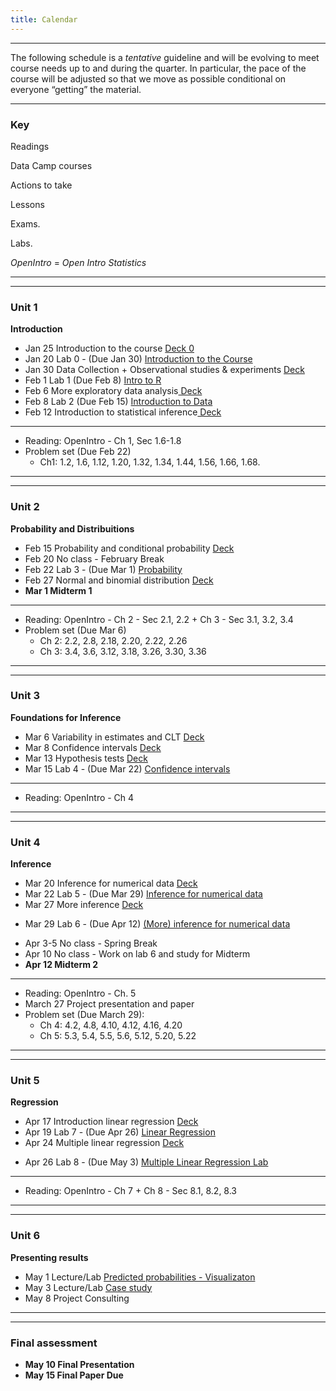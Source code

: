 ```yaml
---
title: Calendar
---
```


***

<i class="fa fa-warning"></i> The following schedule is a *tentative* guideline and will be evolving to meet course needs up to and during the quarter.
In particular, the pace of the course will be adjusted so that we move as possible conditional on everyone "getting" the material.

***

### Key

<i class="fa fa-book"></i> Readings

<i class="fa fa-code"></i> Data Camp courses

<i class="fa fa-gears"></i> Actions to take

<i class="fa fa-bar-chart"></i> Lessons

<i class="fa fa-puzzle-piece"></i> Exams.

<i class="fa fa-flask"></i> Labs.

*OpenIntro* = *Open Intro Statistics*

***
***
### Unit 1

**Introduction**


<ul class="fa-ul">
<li><i class="fa-li fa fa-bar-chart"></i>    Jan 25 Introduction to the course <a target = "_blank" href="./Slides/00_intro/topic0.pdf">Deck 0</a>
<li><i class="fa-li fa fa-flask"></i>        Jan 20 Lab 0 - (Due Jan 30) <a target="_blank" href=./Labs/lab0/lab0.html>Introduction to the Course</a>
<li><i class="fa-li fa fa-bar-chart"></i>    Jan 30 Data Collection + Observational studies & experiments <a target="_blank" href="./Slides/01_unit1/deck1/deck-1-1.pdf"> Deck</a>
<li><i class="fa-li fa fa-flask"></i>        Feb 1  Lab 1 (Due Feb 8) <a href=./Labs/lab1/intro_to_r.html>Intro to R</a>
<li><i class="fa-li fa fa-bar-chart"></i>    Feb 6  More exploratory data analysis<a target="_blank" href="./Slides/01_unit1/u1_deck3/u1_deck3.pdf"> Deck</a>
<li><i class="fa-li fa fa-flask"></i>        Feb 8  Lab 2 (Due Feb 15) <a target="_blank" href=./Labs/lab2/introduction_to_data.html> Introduction to Data</a>
<li><i class="fa-li fa fa-bar-chart"></i>    Feb 12 Introduction to statistical inference<a target="_blank" href="./Slides/01_unit1/u1_deck4/u1_deck4.pdf"> Deck </a>
</ul>
***
<ul class="fa-ul">
<li><i class="fa-li fa fa-book"></i> Reading:  OpenIntro -  Ch 1, Sec 1.6-1.8</a>
<li><i class="fa-li fa fa-gears"></i> Problem set (Due Feb 22)
  <ul>
  <li> Ch1:  1.2, 1.6, 1.12, 1.20, 1.32, 1.34, 1.44, 1.56, 1.66, 1.68.  </a>
  </ul>
</ul>
***
***

###  Unit 2

**Probability and Distribuitions**

<ul class="fa-ul">
<li><i class="fa-li fa fa-bar-chart"></i>    Feb 15 	Probability and conditional probability <a target="_blank" href="./Slides/02_unit2/deck1/u2_deck1.pdf"> Deck</a>
<li><i class="fa-li fa fa-bar-chart"></i>    Feb 20  	No class - February Break </a>
<li><i class="fa-li fa fa-flask"></i>        Feb 22   Lab 3 - (Due Mar 1) <a target="_blank" href=./Labs/lab0/lab0.html>Probability</a>
<li><i class="fa-li fa fa-bar-chart"></i>    Feb 27  	Normal and binomial distribution <a target="_blank" href="./Slides/02_unit2/deck3/u2_deck3.pdf"> Deck</a>
<li><i class="fa-li fa fa-puzzle-piece"></i> **Mar 1  Midterm 1** </a>
</ul>


***

<ul class="fa-ul">
<li><i class="fa-li fa fa-book"></i> Reading:  OpenIntro - Ch 2 - Sec 2.1, 2.2 + Ch 3 - Sec 3.1, 3.2, 3.4</a>
<li><i class="fa-li fa fa-gears"></i> Problem set (Due Mar 6)
  <ul> 
  <li> Ch 2: 2.2, 2.8, 2.18, 2.20, 2.22, 2.26
  <li> Ch 3: 3.4, 3.6, 3.12, 3.18, 3.26, 3.30, 3.36 </a>
  </ul>
</ul>
***
***



### Unit 3

**Foundations for Inference** 

<ul class="fa-ul">
<li><i class="fa-li fa fa-bar-chart"></i>    Mar 6 	Variability in estimates and CLT  <a target="_blank" href="./Slides/03_unit3/deck1/u3_deck1.pdf"> Deck </a>
<li><i class="fa-li fa fa-bar-chart"></i>    Mar 8 	Confidence intervals  <a target="_blank" href="./Slides/03_unit3/deck2/u3_deck2.pdf"> Deck </a>
<li><i class="fa-li fa fa-bar-chart"></i>    Mar 13 	 Hypothesis tests  <a target="_blank" href="./Slides/03_unit3/deck3/u3_deck3.pdf"> Deck</a>
<li><i class="fa-li fa fa-flask"></i>        Mar 15  Lab 4 - (Due Mar 22) <a target="_blank" href=./Labs/lab4/confidence_intervals.html>Confidence intervals</a>
</ul>


***

<ul class="fa-ul">
<li><i class="fa-li fa fa-book"></i> Reading:  OpenIntro -  Ch 4</a>
</ul>
***
***

### Unit 4

**Inference**

<ul class="fa-ul">
<li><i class="fa-li fa fa-bar-chart"></i>    Mar 20  Inference for numerical data  <a target="_blank" href="./Slides/04_unit4/deck1/u4_deck1.pdf"> Deck </a>
<li><i class="fa-li fa fa-flask"></i>        Mar 22  Lab 5 - (Due Mar 29) <a target="_blank" href=./Labs/lab5/inf_for_numerical_data.html>Inference for numerical data</a>
<li><i class="fa-li fa fa-bar-chart"></i>    Mar 27  More inference  <a target="_blank" href="./Slides/04_unit4/deck4/u4_deck4.pdf"> Deck</a>
<li><i class="fa-li fa fa-flask"></i>        Mar 29  Lab 6 - (Due Apr 12) <a target="_blank" href=./Labs/lab6/more_inf_for_numerical_data.html>(More) inference for numerical data</a>


<li><i class="fa-li  fa fa-exclamation"></i>    Apr 3-5 No class - Spring Break 
<li><i class="fa-li fa fa-object-ungroup"></i>    Apr 10 No class - Work on lab 6 and study for Midterm  
<li><i class="fa-li fa fa-puzzle-piece"></i> **Apr 12  Midterm 2** </a>
</ul>



***
<ul class="fa-ul">
<li><i class="fa-li fa fa-book"></i> Reading:  OpenIntro -  Ch. 5</a>
<li><i class="fa-li fa fa-microphone"></i> March 27 Project presentation and paper
<li><i class="fa-li fa fa-gears"></i> Problem set (Due March 29):    </a>
  <ul> 
  <li> Ch 4: 4.2, 4.8, 4.10, 4.12,  4.16, 4.20
  <li> Ch 5: 5.3, 5.4, 5.5, 5.6, 5.12, 5.20, 5.22 </a>
  </ul>
</ul>

***
***



### Unit 5
**Regression**


<ul class="fa-ul">
<li><i class="fa-li fa fa-bar-chart"></i>    Apr 17  Introduction linear regression  <a target="_blank" href="./Slides/unit4/deck-1-2.pdf"> Deck</a>
<li><i class="fa-li fa fa-flask"></i>        Apr 19  Lab 7 - (Due Apr 26) <a target="_blank" href=./Labs/lab0/lab0.html>Linear Regression</a>
<li><i class="fa-li fa fa-bar-chart"></i>    Apr 24 Multiple linear regression  <a target="_blank" href="./Slides/unit4/deck-1-2.pdf"> Deck</a>
<li><i class="fa-li fa fa-flask"></i>        Apr 26   Lab 8 - (Due May 3) <a target="_blank" href=./Labs/lab0/lab0.html>Multiple Linear Regression Lab</a>

</ul>


***

<ul class="fa-ul">
<li><i class="fa-li fa fa-book"></i> Reading:  OpenIntro  - Ch 7 + Ch 8 - Sec 8.1, 8.2, 8.3</a>
</ul>

***
***


### Unit 6
**Presenting results**


<ul class="fa-ul">

<li><i class="fa-li fa fa-flask"></i>        May 1   Lecture/Lab <a target="_blank" href=./Labs/lab0/lab0.html>Predicted probabilities -  Visualizaton </a>
<li><i class="fa-li fa fa-flask"></i>        May 3    Lecture/Lab <a target="_blank" href=./Labs/lab0/lab0.html>Case study</a>
<li><i class="fa-li fa"></i>        May 8   Project Consulting
</ul>

***
***

### Final assessment

<ul class="fa-ul">
<li><i class="fa-li fa fa-microphone"></i>**May  10  Final Presentation** 
<li><i class="fa-li fa fa-file-text-o"></i> **May  15  Final Paper Due** 
</ul>

